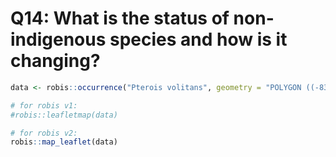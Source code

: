 # Q14: What is the status of non-indigenous species and how is it changing?


```r

data <- robis::occurrence("Pterois volitans", geometry = "POLYGON ((-83.15 25.65, -80.066667 25.65, -80.066667 24.3, -83.15 24.3, -83.15 25.65))")

# for robis v1:
#robis::leafletmap(data)

# for robis v2:
robis::map_leaflet(data)
```
